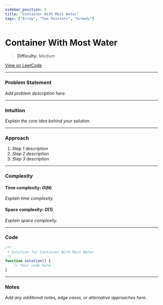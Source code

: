 ```yaml
---
sidebar_position: 3
title: "Container With Most Water"
tags: ["Array", "Two Pointers", "Greedy"]
---
```


# Container With Most Water

> **Difficulty:** Medium

[View on LeetCode](https://leetcode.com/problems/container-with-most-water/)

***

### Problem Statement

_Add problem description here._

***

### Intuition

_Explain the core idea behind your solution._

***

### Approach

1. _Step 1 description_
2. _Step 2 description_
3. _Step 3 description_

***

### Complexity

#### Time complexity: $O(N)$

_Explain time complexity._

#### Space complexity: $O(1)$

_Explain space complexity._

***

### Code

```javascript
/**
 * Solution for Container With Most Water
 */
function solution() {
    // Your code here
}
```

***

### Notes

_Add any additional notes, edge cases, or alternative approaches here._
